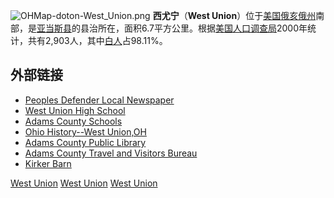 [[File:OHMap-doton-West_Union.png|right]]
'''西尤宁'''（'''West Union'''）位于[[美国|美国]][[俄亥俄州|俄亥俄州]]南部，是[[亚当斯县_(俄亥俄州)|亚当斯县]]的县治所在，面积6.7平方公里。根据[[美国人口调查局|美国人口调查局]]2000年统计，共有2,903人，其中[[白人|白人]]占98.11%。

==外部链接==
*[http://www.peoplesdefender.com/ Peoples Defender Local Newspaper] {{Wayback|url=http://www.peoplesdefender.com/ |date=20210304130214 }}
*[https://web.archive.org/web/20060821075855/http://www.ohiovalley.k12.oh.us/wuhs/index.htm West Union High School]
*[http://www.ovsd.us Adams County Schools] {{Wayback|url=http://www.ovsd.us/ |date=20210225192320 }}
*[http://www.ohiohistorycentral.org/entry.php?rec=2033 Ohio History--West Union,OH]{{Wayback|url=http://www.ohiohistorycentral.org/entry.php?rec=2033 |date=20070311050605 }}
*[http://adamsco.lib.oh.us/ Adams County Public Library] {{Wayback|url=http://adamsco.lib.oh.us/ |date=20191203170709 }}
*[http://www.adamscountytravel.org/ Adams County Travel and Visitors Bureau] {{Wayback|url=http://www.adamscountytravel.org/ |date=20210125143745 }}
*[http://www.ohiobarns.com/ohbarns/obicbaradm.html Kirker Barn] {{Wayback|url=http://www.ohiobarns.com/ohbarns/obicbaradm.html |date=20120623112716 }}

{{亞當斯縣 (俄亥俄州)}}

{{Ohio-stub}}

[[Category:俄亥俄州城市|West Union]]
[[Category:亞當斯縣村落_(俄亥俄州)|West Union]]
[[Category:俄亥俄州縣城|West Union]]